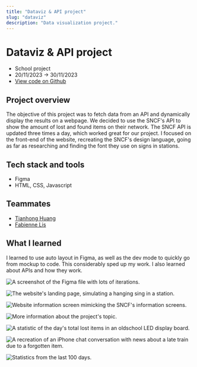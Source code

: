 ```yaml
---
title: "Dataviz & API project"
slug: "dataviz"
description: "Data visualization project."
---
```


# Dataviz & API project

- School project
- 20/11/2023 -> 30/11/2023
- [View code on Github](https://github.com/lemathurin/dataviz-sncf)

## Project overview

The objective of this project was to fetch data from an API and dynamically display the results on a webpage. We decided to use the SNCF's API to show the amount of lost and found items on their network. The SNCF API is updated three times a day, which worked great for our project. I focused on the front-end of the website, recreating the SNCF's design language, going as far as researching and finding the font they use on signs in stations.

## Tech stack and tools

- Figma
- HTML, CSS, Javascript

## Teammates

- [Tianhong Huang](https://github.com/Tianhong258)
- [Fabienne Lis](https://github.com/FabienneLIS)

## What I learned

I learned to use auto layout in Figma, as well as the dev mode to quickly go from mockup to code. This considerably sped up my work. I also learned about APIs and how they work.

<Image
  src="https://5q44w9bzpv.ufs.sh/f/vqzvWuhpJmwXnkCrNtdk1HQbsGuORt0evoCdByaTcwVXPY3n"
  alt="A screenshot of the Figma file with lots of iterations."
/>

<Image
  src="https://5q44w9bzpv.ufs.sh/f/vqzvWuhpJmwXliq4hthbbFRm7wShzYQZJ4WeOX8q02spPHKE"
  alt="The website's landing page, simulating a hanging sing in a station."
/>

<Image
  src="https://5q44w9bzpv.ufs.sh/f/vqzvWuhpJmwXhzj9rbZgUTZi1IXl89BAyExJo46K3DYk0pVC"
  alt="Website information screen mimicking the SNCF's information screens."
/>

<Image
  src="https://5q44w9bzpv.ufs.sh/f/vqzvWuhpJmwXZY97tkCSLlRducqbNZgY7F3QVhKp02nC4JrI"
  alt="More information about the project's topic."
/>

<Image
  src="https://5q44w9bzpv.ufs.sh/f/vqzvWuhpJmwXKnYOUjAcmO8GRLeJYsvghDBZQ7HqM4uXVxdW"
  alt="A statistic of the day's total lost items in an oldschool LED display board."
/>

<Image
  src="https://5q44w9bzpv.ufs.sh/f/vqzvWuhpJmwXBAljGW5ygZYsk4tlQf0ozc9GINETum85aJj2"
  alt="A recreation of an iPhone chat conversation with news about a late train due to a forgotten item."
/>

<Image
  src="https://5q44w9bzpv.ufs.sh/f/vqzvWuhpJmwXpoVa77wNHujlCZkQLaxr5FtMDdA6mY9bBcUG"
  alt="Statistics from the last 100 days."
/>

